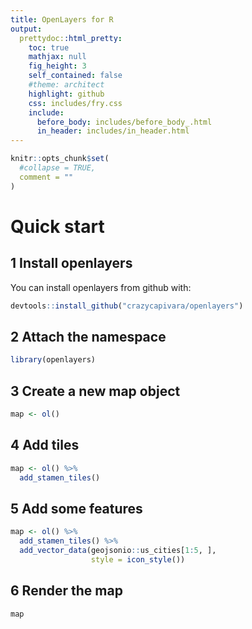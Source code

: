 ```yaml
---
title: OpenLayers for R
output:
  prettydoc::html_pretty:
    toc: true
    mathjax: null
    fig_height: 3
    self_contained: false
    #theme: architect
    highlight: github
    css: includes/fry.css
    include:
      before_body: includes/before_body_.html
      in_header: includes/in_header.html
---
```


```r
knitr::opts_chunk$set(
  #collapse = TRUE,
  comment = ""
)
```

# Quick start

## 1 Install openlayers

You can install openlayers from github with:

```r
devtools::install_github("crazycapivara/openlayers")
```

## 2 Attach the namespace

```r
library(openlayers)
```

## 3 Create a new map object

```r
map <- ol()
```

## 4 Add tiles

```r
map <- ol() %>%
  add_stamen_tiles()
```

## 5 Add some features

```r
map <- ol() %>%
  add_stamen_tiles() %>%
  add_vector_data(geojsonio::us_cities[1:5, ],
                  style = icon_style())
```

## 6 Render the map

```r
map
```

